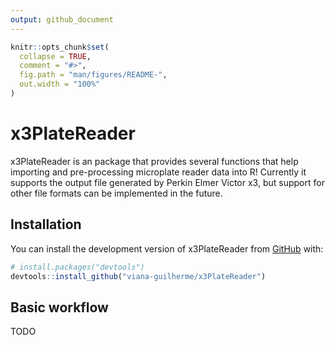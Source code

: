 ```yaml
---
output: github_document
---
```


<!-- README.md is generated from README.Rmd. Please edit that file -->

```r
knitr::opts_chunk$set(
  collapse = TRUE,
  comment = "#>",
  fig.path = "man/figures/README-",
  out.width = "100%"
)
```

# x3PlateReader

<!-- badges: start -->
<!-- badges: end -->

x3PlateReader is an package that provides several functions that help importing and pre-processing microplate reader data into R! Currently it supports the output file generated by Perkin Elmer Victor x3, but support for other file formats can be implemented in the future.

## Installation

You can install the development version of x3PlateReader from [GitHub](https://github.com/) with:

``` r
# install.packages("devtools")
devtools::install_github("viana-guilherme/x3PlateReader")
```

## Basic workflow

TODO
